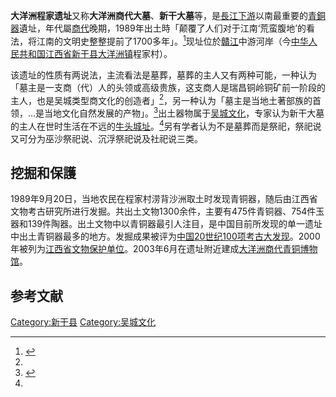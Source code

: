 {{coord|27|55|09|N|115|27|01|E|display=title|scale:10000}}
'''大洋洲程家遗址'''又称'''大洋洲商代大墓'''、'''新干大墓'''等，是[[長江下游|長江下游]]以南最重要的[[青銅器|青銅器]]遺址，年代屬[[商代|商代]]晚期，1989年出土時「颠覆了人们对于江南‘荒蛮腹地’的看法，将江南的文明史整整提前了1700多年」。<ref name="20190920井冈山报">{{cite news|title=点亮青铜之光———新干大洋洲商代大墓考古发掘30周年|newspaper=井冈山报|via=|date=2019-09-20|last=彭建新|url=https://m.jxnews.com.cn/jxja/system/2019/09/20/018597298.shtml|archiveurl=https://web.archive.org/web/20211109100300/https://m.jxnews.com.cn/jxja/system/2019/09/20/018597298.shtml|archivedate=2021-11-09|accessdate=2021-11-09|dead-url=no}}</ref>现址位於[[贛江|贛江]]中游河岸（今[[中华人民共和国|中华人民共和国]][[江西省|江西省]][[新干县|新干县]][[大洋洲镇|大洋洲镇]]程家村）。

该遗址的性质有两说法，主流看法是墓葬，墓葬的主人又有两种可能，一种认为「墓主是一支商（代）人的头领或高级贵族，这支商人是瑞昌铜岭铜矿前一阶段的主人，也是吴城类型商文化的创造者」<ref name="2016施劲松"/>，另一种认为「墓主是当地土著部族的首领，...是当地文化自然发展的产物」。<ref name="2016施劲松">{{cite journal|title=盘龙城与长江中游的青铜文明 |last=施劲松|journal=中国考古|issue=8|date=2016|page=|url=http://www.kaogu.cn/uploads/soft/2016/20161021shijinsong.pdf|archiveurl=https://web.archive.org/web/20211109093309/http://www.kaogu.cn/uploads/soft/2016/20161021shijinsong.pdf|archivedate=2021-11-09}}</ref>出土器物属于[[吴城文化|吴城文化]]，专家认为新干大墓的主人在世时生活在不远的[[牛头城址|牛头城址]]。<ref name="20190920井冈山报"/>另有学者认为不是墓葬而是祭祀，祭祀说又可分为巫沙祭祀说、沉浮祭祀说及社祀说三类。

==挖掘和保護==
{{文物保护单位
| 级别 = 省级
| 省区市 = 江西省
| 名称 = 大洋洲程家遗址
| 图片 = 
| 所在 = [[新干县|新干县]][[大洋洲镇|大洋洲镇]]
| 分类 = 古遗址
| 时代 = 商
| 编号 = 第四批第3项
| 登录 = 2000年
}}
1989年9月20日，当地农民在程家村涝背沙洲取土时发现青铜器，随后由江西省文物考古研究所进行发掘。共出土文物1300余件，主要有475件青铜器、754件玉器和139件陶器。出土文物中以青铜器最引人注目，是中国目前所发现的单一遗址中出土青铜器最多的地方。发掘成果被评为[[中国20世纪100项考古大发现|中国20世纪100项考古大发现]]。2000年被列为[[江西省文物保护单位|江西省文物保护单位]]。2003年6月在遗址附近建成[[大洋洲商代青铜博物馆|大洋洲商代青铜博物馆]]。

{{Gallery
|title=
|footer=
|width=300
|height=
|lines=2
|File:Jiangxi Provincial Museum 20161105 (4).jpg|双面神人青铜头像，商代，1989年新干县大洋洲出土
|File:Jiangxi Provincial Museum 20161105 (7).jpg|伏鸟双耳青铜虎，商代，1989年新干县大洋洲出土
|File:Jiangxi Sheng Bowuguan 20120627-64.jpg|虎耳虎形扁足青铜鼎，高44.5cm，口径30cm，足径24cm，商代，1989年新干县大洋洲出土
|File:Jiangxi Sheng Bowuguan 20120627-65.jpg|兽面纹三足青铜卣，商代，1989年新干县大洋洲出土
|File:Jiangxi Sheng Bowuguan 20120627-66.jpg|勾连雷纹青铜铙，商代，1989年新干县大洋洲出土
|File:Jiangxi Sheng Bowuguan 2014.10.04 13-56-16.jpg|原始瓷折肩盖罐，商，1989年新干县大洋洲出土
}}

==参考文献==
{{commonscat|Dayangzhou Site}}
{{reflist}}

{{DEFAULTSORT:Da}}
[[Category:新干县|Category:新干县]]
[[Category:吴城文化|Category:吴城文化]]